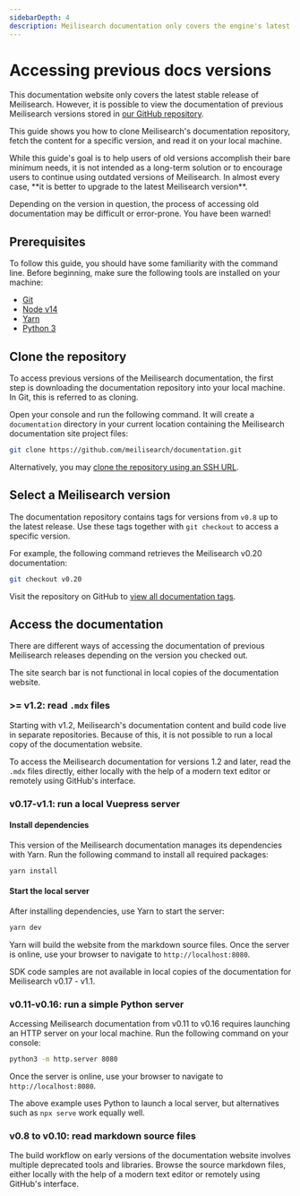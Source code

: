 ```yaml
---
sidebarDepth: 4
description: Meilisearch documentation only covers the engine's latest stable release. Learn how to access the docs for previous Meilisearch versions.
---
```


# Accessing previous docs versions

This documentation website only covers the latest stable release of Meilisearch. However, it is possible to view the documentation of previous Meilisearch versions stored in [our GitHub repository](https://github.com/meilisearch/documentation).

This guide shows you how to clone Meilisearch's documentation repository, fetch the content for a specific version, and read it on your local machine.

<Capsule intent="warning">
While this guide's goal is to help users of old versions accomplish their bare minimum needs, it is not intended as a long-term solution or to encourage users to continue using outdated versions of Meilisearch. In almost every case, **it is better to upgrade to the latest Meilisearch version**.

Depending on the version in question, the process of accessing old documentation may be difficult or error-prone. You have been warned!
</Capsule>

## Prerequisites

To follow this guide, you should have some familiarity with the command line. Before beginning, make sure the following tools are installed on your machine:

- [Git](https://git-scm.com/)
- [Node v14](https://nodejs.org/en/)
- [Yarn](https://classic.yarnpkg.com/en/)
- [Python 3](https://www.python.org)

## Clone the repository

To access previous versions of the Meilisearch documentation, the first step is downloading the documentation repository into your local machine. In Git, this is referred to as cloning.

Open your console and run the following command. It will create a `documentation` directory in your current location containing the Meilisearch documentation site project files:

```sh
git clone https://github.com/meilisearch/documentation.git
```

Alternatively, you may [clone the repository using an SSH URL](https://docs.github.com/en/get-started/getting-started-with-git/about-remote-repositories#cloning-with-ssh-urls).

## Select a Meilisearch version

The documentation repository contains tags for versions from `v0.8` up to the latest release. Use these tags together with `git checkout` to access a specific version.

For example, the following command retrieves the Meilisearch v0.20 documentation:

```sh
git checkout v0.20
```

Visit the repository on GitHub to [view all documentation tags](https://github.com/meilisearch/documentation/tags).

## Access the documentation

There are different ways of accessing the documentation of previous Meilisearch releases depending on the version you checked out.

<Capsule intent="warning">
The site search bar is not functional in local copies of the documentation website.
</Capsule>

### >= v1.2: read `.mdx` files

Starting with v1.2, Meilisearch's documentation content and build code live in separate repositories. Because of this, it is not possible to run a local copy of the documentation website. 

To access the Meilisearch documentation for versions 1.2 and later, read the `.mdx` files directly, either locally with the help of a modern text editor or remotely using GitHub's interface.

### v0.17-v1.1: run a local Vuepress server

#### Install dependencies

This version of the Meilisearch documentation manages its dependencies with Yarn. Run the following command to install all required packages:

```sh
yarn install
```

#### Start the local server

After installing dependencies, use Yarn to start the server:

```sh
yarn dev
```

Yarn will build the website from the markdown source files. Once the server is online, use your browser to navigate to `http://localhost:8080`.

<Capsule intent="warning">
SDK code samples are not available in local copies of the documentation for Meilisearch v0.17 - v1.1.
</Capsule>

### v0.11-v0.16: run a simple Python server

Accessing Meilisearch documentation from v0.11 to v0.16 requires launching an HTTP server on your local machine. Run the following command on your console:

```sh
python3 -m http.server 8080
```

Once the server is online, use your browser to navigate to `http://localhost:8080`.

The above example uses Python to launch a local server, but alternatives such as `npx serve`  work equally well.

### v0.8 to v0.10: read markdown source files

The build workflow on early versions of the documentation website involves multiple deprecated tools and libraries. Browse the source markdown files, either locally with the help of a modern text editor or remotely using GitHub's interface.
